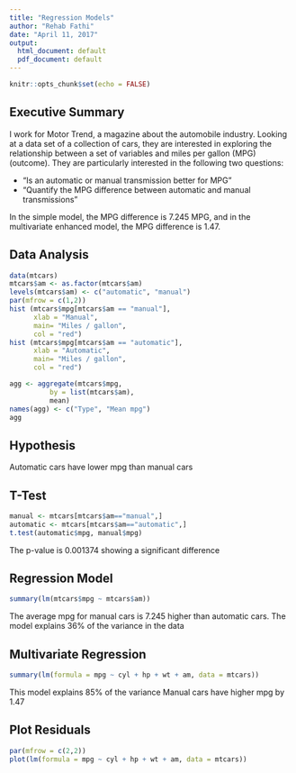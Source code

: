 ```yaml
---
title: "Regression Models"
author: "Rehab Fathi"
date: "April 11, 2017"
output:
  html_document: default
  pdf_document: default
---
```


```r
knitr::opts_chunk$set(echo = FALSE)
```

## Executive Summary

I work for Motor Trend, a magazine about the automobile industry. Looking at a data set of a collection of cars, they are interested in exploring the relationship between a set of variables and miles per gallon (MPG) (outcome). They are particularly interested in the following two questions:

- "Is an automatic or manual transmission better for MPG"
- 
"Quantify the MPG difference between automatic and manual transmissions"

In the simple model, the MPG difference is 7.245 MPG, and in the multivariate enhanced model, the MPG difference is 1.47.

## Data Analysis

```r
data(mtcars)
mtcars$am <- as.factor(mtcars$am)
levels(mtcars$am) <- c("automatic", "manual")
par(mfrow = c(1,2))
hist (mtcars$mpg[mtcars$am == "manual"],
      xlab = "Manual",
      main= "Miles / gallon",
      col = "red")
hist (mtcars$mpg[mtcars$am == "automatic"],
      xlab = "Automatic",
      main= "Miles / gallon",
      col = "red")


```


```r
agg <- aggregate(mtcars$mpg, 
          by = list(mtcars$am),
          mean)
names(agg) <- c("Type", "Mean mpg")
agg
```

## Hypothesis

Automatic cars have lower mpg than manual cars

## T-Test

```r
manual <- mtcars[mtcars$am=="manual",]
automatic <- mtcars[mtcars$am=="automatic",]
t.test(automatic$mpg, manual$mpg)
```

The p-value is 0.001374 showing a significant difference

## Regression Model

```r
summary(lm(mtcars$mpg ~ mtcars$am))
```

The average mpg for manual cars is 7.245 higher than automatic cars. The model explains 36% of the variance in the data

## Multivariate Regression

```r
summary(lm(formula = mpg ~ cyl + hp + wt + am, data = mtcars))
```

This model explains 85% of the variance
Manual cars have higher mpg by 1.47


## Plot Residuals

```r
par(mfrow = c(2,2))
plot(lm(formula = mpg ~ cyl + hp + wt + am, data = mtcars))
```

